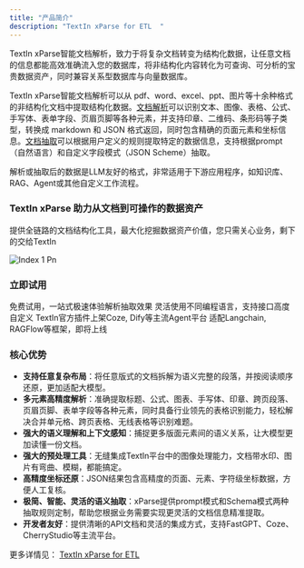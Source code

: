 ```yaml
---
title: "产品简介"
description: "TextIn xParse for ETL  "
---
```


TextIn xParse智能文档解析，致力于将复杂文档转变为结构化数据，让任意文档的信息都能高效准确流入您的数据库，将非结构化内容转化为可查询、可分析的宝贵数据资产，同时兼容关系型数据库与向量数据库。

TextIn xParse智能文档解析可以从 pdf、word、excel、ppt、图片等十余种格式的非结构化文档中提取结构化数据。[文档解析](/xparse/parse-quickstart)可以识别文本、图像、表格、公式、手写体、表单字段、页眉页脚等各种元素，并支持印章、二维码、条形码等子类型，转换成 markdown 和 JSON 格式返回，同时包含精确的页面元素和坐标信息。[文档抽取](/xparse/extract-quickstart)可以根据用户定义的规则提取特定的数据信息，支持根据prompt（自然语言）和自定义字段模式（JSON Scheme）抽取。

解析或抽取后的数据是LLM友好的格式，非常适用于下游应用程序，如知识库、RAG、Agent或其他自定义工作流程。

### TextIn xParse 助力从文档到可操作的数据资产

提供全链路的文档结构化工具，最大化挖掘数据资产价值，您只需关心业务，剩下的交给TextIn

![Index 1 Pn](/images/index-1.png)

### 立即试用

<CardGroup cols={2}>
  <Card title="在线Web平台" icon="sparkles" href="https://www.textin.com/console/recognition/robot_markdown?service=pdf_to_markdown">
    免费试用，一站式极速体验解析抽取效果
  </Card>
  <Card title="API" icon="sparkles" href="/api-reference">
    灵活使用不同编程语言，支持接口高度自定义
  </Card>
  <Card title="第三方Agent平台" icon="sparkles" href="https://vrk3wty1lu.feishu.cn/docx/Mhh2dJJFLoFjl2x7i2Ic7VrBnyc">
    TextIn官方插件上架Coze, Dify等主流Agent平台
  </Card>
  <Card title="第三方开发框架" icon="sparkles">
    适配Langchain, RAGFlow等框架，即将上线
  </Card>
</CardGroup>

### 核心优势

- **支持任意复杂布局**：将任意版式的文档拆解为语义完整的段落，并按阅读顺序还原，更加适配大模型。
- **多元素高精度解析**：准确提取标题、公式、图表、手写体、印章、跨页段落、页眉页脚、表单字段等各种元素，同时具备行业领先的表格识别能力，轻松解决合并单元格、跨页表格、无线表格等识别难题。
- **强大的语义理解和上下文感知**：捕捉更多版面元素间的语义关系，让大模型更加读懂一份文档。
- **强大的预处理工具**：无缝集成TextIn平台中的图像处理能力，文档带水印、图片有弯曲、模糊，都能搞定。
- **高精度坐标还原**：JSON结果包含高精度的页面、元素、字符级坐标数据，方便人工复核。
- **极简、智能、灵活的语义抽取**：xParse提供prompt模式和Schema模式两种抽取规则定制，帮助您根据业务需要实现更灵活的文档信息精准提取。
- **开发者友好**：提供清晰的API文档和灵活的集成方式，支持FastGPT、Coze、CherryStudio等主流平台。

更多详情见： [TextIn xParse for ETL](https://www.textin.com/market/detail/xparse)